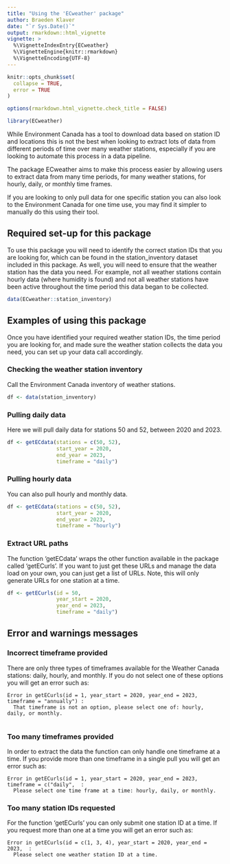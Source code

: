 ```yaml
---
title: "Using the 'ECweather' package"
author: Braeden Klaver
date: "`r Sys.Date()`"
output: rmarkdown::html_vignette
vignette: >
  %\VignetteIndexEntry{ECweather}
  %\VignetteEngine{knitr::rmarkdown}
  %\VignetteEncoding{UTF-8}
---
```


```r
knitr::opts_chunk$set(
  collapse = TRUE,
  error = TRUE
)

options(rmarkdown.html_vignette.check_title = FALSE)

```

```r

library(ECweather)

```

While Environment Canada has a tool to download data based on station ID and locations
this is not the best when looking to extract lots of data from different periods of time
over many weather stations, especially if you are looking to automate this process in a 
data pipeline. 

The package ECweather aims to make this process easier by allowing users to extract data
from many time periods, for many weather stations, for hourly, daily, or monthly time frames.

If you are looking to only pull data for one specific station you can also look to the Environment
Canada for one time use, you may find it simpler to manually do this using their tool.

## Required set-up for this package

To use this package you will need to identify the correct station IDs that you are looking for, 
which can be found in the station_inventory dataset included in this package. As well, you 
will need to ensure that the weather station has the data you need. For example, not all weather
stations contain hourly data (where humidity is found) and not all weather stations have been active
throughout the time period this data began to be collected.

```r

data(ECweather::station_inventory)

```

## Examples of using this package

Once you have identified your required weather station IDs, the time period you are looking for,
and made sure the weather station collects the data you need, you can set up your data call accordingly.

### Checking the weather station inventory

Call the Environment Canada inventory of weather stations.

```r

df <- data(station_inventory)

```

### Pulling daily data

Here we will pull daily data for stations 50 and 52, between 2020 and 2023.

```r

df <- getECdata(stations = c(50, 52),
                start_year = 2020,
                end_year = 2023,
                timeframe = "daily")

```

### Pulling hourly data

You can also pull hourly and monthly data.

```r

df <- getECdata(stations = c(50, 52),
                start_year = 2020,
                end_year = 2023,
                timeframe = "hourly")

```

### Extract URL paths

The function 'getECdata' wraps the other function available in the package called 'getECurls'.
If you want to just get these URLs and manage the data load on your own, you can just get a 
list of URLs. Note, this will only generate URLs for one station at a time.

```r

df <- getECurls(id = 50,
                year_start = 2020,
                year_end = 2023,
                timeframe = "daily")

```


## Error and warnings messages

### Incorrect timeframe provided

There are only three types of timeframes available for the Weather Canada stations: 
daily, hourly, and monthly. If you do not select one of these options you will get an error
such as:

```
Error in getECurls(id = 1, year_start = 2020, year_end = 2023, timeframe = "annually") : 
  That timeframe is not an option, please select one of: hourly, daily, or monthly.
  
```

### Too many timeframes provided

In order to extract the data the function can only handle one timeframe at a time. If
you provide more than one timeframe in a single pull you will get an error such as:

```
Error in getECurls(id = 1, year_start = 2020, year_end = 2023, timeframe = c("daily",  : 
  Please select one time frame at a time: hourly, daily, or monthly.
```

### Too many station IDs requested

For the function 'getECurls' you can only submit one station ID at a time. If you
request more than one at a time you will get an error such as:

```
Error in getECurls(id = c(1, 3, 4), year_start = 2020, year_end = 2023,  : 
  Please select one weather station ID at a time.
```

